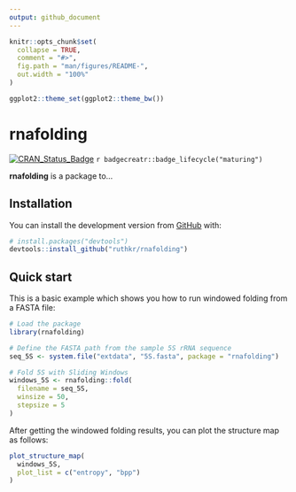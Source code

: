 ```yaml
---
output: github_document
---
```


<!-- README.md is generated from README.Rmd. Please edit that file -->

```r
knitr::opts_chunk$set(
  collapse = TRUE,
  comment = "#>",
  fig.path = "man/figures/README-",
  out.width = "100%"
)

ggplot2::theme_set(ggplot2::theme_bw())
```

# rnafolding <!-- <img src="man/figures/logo.png" align="right" width="120"/> -->

<!-- badges: start -->
[![CRAN_Status_Badge](https://www.r-pkg.org/badges/version/rnafolding)](https://cran.r-project.org/package=rnafolding)
`r badgecreatr::badge_lifecycle("maturing")`
<!-- [![R build status](https://github.com/ruthkr/rnafolding/workflows/R-CMD-check/badge.svg)](https://github.com/ruthkr/rnafolding/actions) -->
<!-- [![Codecov test coverage](https://codecov.io/gh/ruthkr/rnafolding/branch/master/graph/badge.svg)](https://codecov.io/gh/ruthkr/rnafolding?branch=master) -->
<!-- [![pkgdown status](https://github.com/ruthkr/rnafolding/workflows/pkgdown/badge.svg)](https://ruthkr.github.io/rnafolding/) -->
<!-- badges: end -->

**rnafolding** is a package to...

## Installation

You can install the development version from [GitHub](https://github.com/) with:

```r
# install.packages("devtools")
devtools::install_github("ruthkr/rnafolding")
```

<!-- ## Documentation -->

<!-- To use `rnafolding`, you can read the documentation on the following topics: -->

<!-- 1. [Getting started](https://ruthkr.github.io/rnafolding/articles/overview.html) -->

## Quick start

This is a basic example which shows you how to run windowed folding from a FASTA file:

```r
# Load the package
library(rnafolding)

# Define the FASTA path from the sample 5S rRNA sequence
seq_5S <- system.file("extdata", "5S.fasta", package = "rnafolding")

# Fold 5S with Sliding Windows
windows_5S <- rnafolding::fold(
  filename = seq_5S,
  winsize = 50,
  stepsize = 5
)
```

After getting the windowed folding results, you can plot the structure map as follows:

```r
plot_structure_map(
  windows_5S,
  plot_list = c("entropy", "bpp")
)
```

<!-- More examples with different input formats are available on functions documentations and vignettes, please refer to the [documentation](https://ruthkr.github.io/rnafolding). -->
